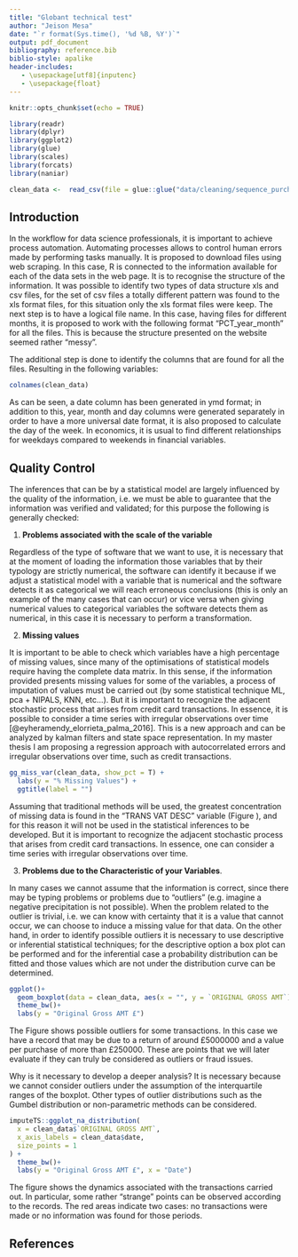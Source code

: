 ```yaml
---
title: "Globant technical test"
author: "Jeison Mesa"
date: "`r format(Sys.time(), '%d %B, %Y')`"
output: pdf_document
bibliography: reference.bib
biblio-style: apalike
header-includes:
   - \usepackage[utf8]{inputenc}
   - \usepackage{float}
---
```


```r
knitr::opts_chunk$set(echo = TRUE)
```

```r
library(readr)
library(dplyr)
library(ggplot2)
library(glue)
library(scales)
library(forcats)
library(naniar)

clean_data <-  read_csv(file = glue::glue("data/cleaning/sequence_purchase_transactions.csv"))

```

## Introduction

In the workflow for data science professionals, it is important to achieve process automation. Automating processes allows to control human errors made by performing tasks manually. It is proposed to download files using web scraping. In this case, R is connected to the information available for each of the data sets in the web page. It is to recognise the structure of the information. It was possible to identify two types of data structure xls and csv files, for the set of csv files a totally different pattern was found to the xls format files, for this situation only the xls format files were keep.
The next step is to have a logical file name. In this case, having files for different months, it is proposed to work with the following format "PCT_year_month" for all the files. This is because the structure presented on the website seemed rather "messy".

The additional step is done to identify the columns that are found for all the files. Resulting in the following variables: 

```r
colnames(clean_data)
```

As can be seen, a date column has been generated in ymd format; in addition to this, year, month and day columns were generated separately in order to have a more universal date format, it is also proposed to calculate the day of the week. In economics, it is usual to find different relationships for weekdays compared to weekends in financial variables. 

## Quality Control

The inferences that can be by a statistical model are largely influenced by the quality of the information, i.e. we must be able to guarantee that the information was verified and validated; for this purpose the following is generally checked:

1. __Problems associated with the scale of the variable__ 

Regardless of the type of software that we want to use, it is necessary that at the moment of loading the information those variables that by their typology are strictly numerical, the software can identify it because if we adjust a statistical model with a variable that is numerical and the software detects it as categorical we will reach erroneous conclusions (this is only an example of the many cases that can occur) or vice versa when giving numerical values to categorical variables the software detects them as numerical, in this case it is necessary to perform a transformation.

2. __Missing values__ 

It is important to be able to check which variables have a high percentage of missing values, since many of the optimisations of statistical models require having the complete data matrix. In this sense, if the information provided presents missing values for some of the variables, a process of imputation of values must be carried out (by some statistical technique ML, pca + NIPALS, KNN, etc...). But it is important to recognize the adjacent stochastic process that arises from credit card transactions. In essence, it is possible to consider a time series with irregular observations over time [@eyheramendy_elorrieta_palma_2016]. This is a new approach and can be analyzed by kalman filters and state space representation. In my master thesis I am proposing a regression approach with autocorrelated errors and irregular observations over time, such as credit transactions.

```r
gg_miss_var(clean_data, show_pct = T) + 
  labs(y = "% Missing Values") +
  ggtitle(label = "")
```


Assuming that traditional methods will be used, the greatest concentration of missing data is found in the "TRANS VAT DESC" variable (Figure \ref{fig:missing}), and for this reason it will not be used in the statistical inferences to be developed. 
But it is important to recognize the adjacent stochastic process that arises from credit card transactions. In essence, one can consider a time series with irregular observations over time. 

3. __Problems due to the Characteristic of your Variables__.

In many cases we cannot assume that the information is correct, since there may be typing problems or problems due to "outliers" (e.g. imagine a negative precipitation is not possible). When the problem related to the outlier is trivial, i.e. we can know with certainty that it is a value that cannot occur, we can choose to induce a missing value for that data. On the other hand, in order to identify possible outliers it is necessary to use descriptive or inferential statistical techniques; for the descriptive option a box plot can be performed and for the inferential case a probability distribution can be fitted and those values which are not under the distribution curve can be determined. 

```r

ggplot()+
  geom_boxplot(data = clean_data, aes(x = "", y = `ORIGINAL GROSS AMT`))+
  theme_bw()+
  labs(y = "Original Gross AMT £")

```


The Figure \ref{fig:boxplot} shows possible outliers for some transactions. In this case we have a record that may be due to a return of around £5000000 and a value per purchase of more than £250000. These are points that we will later evaluate if they can truly be considered as outliers or fraud issues. 

Why is it necessary to develop a deeper analysis? It is necessary because we cannot consider outliers under the assumption of the interquartile ranges of the boxplot. Other types of outlier distributions such as the Gumbel distribution or non-parametric methods can be considered.

```r

imputeTS::ggplot_na_distribution(
  x = clean_data$`ORIGINAL GROSS AMT`, 
  x_axis_labels = clean_data$date,
  size_points = 1
) +
  theme_bw()+
  labs(y = "Original Gross AMT £", x = "Date")

```

The figure \ref{fig:time_gross} shows the dynamics associated with the transactions carried out. In particular, some rather "strange" points can be observed according to the records. The red areas indicate two cases: no transactions were made or no information was found for those periods. 

## References